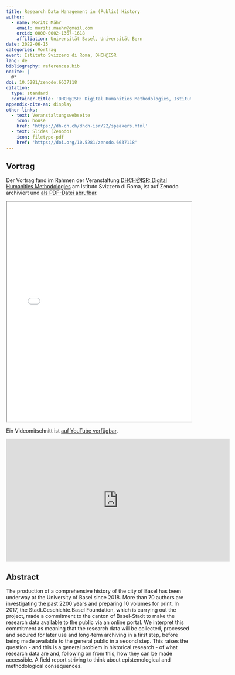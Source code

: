 ```yaml
---
title: Research Data Management in (Public) History
author:
  - name: Moritz Mähr
    email: moritz.maehr@gmail.com
    orcid: 0000-0002-1367-1618
    affiliation: Universität Basel, Universität Bern
date: 2022-06-15
categories: Vortrag
event: Istituto Svizzero di Roma, DHCH@ISR
lang: de
bibliography: references.bib
nocite: |
  @*
doi: 10.5281/zenodo.6637118
citation:
  type: standard
  container-title: 'DHCH@ISR: Digital Humanities Methodologies, Istituto Svizzero di Roma'
appendix-cite-as: display
other-links:
  - text: Veranstaltungswebseite
    icon: house
    href: 'https://dh-ch.ch/dhch-isr/22/speakers.html'
  - text: Slides (Zenodo)
    icon: filetype-pdf
    href: 'https://doi.org/10.5281/zenodo.6637118'
---
```


## Vortrag

Der Vortrag fand im Rahmen der Veranstaltung [DHCH\@ISR: Digital Humanities Methodologies](https://dh-ch.ch/dhch-isr/22/speakers.html) am Istituto Svizzero di Roma, ist auf Zenodo archiviert und [als PDF-Datei abrufbar](https://doi.org/10.5281/zenodo.6637118).

::: {.callout-tip title="Präsentation anzeigen" icon="false" collapse="true"}

<iframe src="/assets/files/20220615-Moritz_Maehr-RDM_in_public_history.pdf" width="100%" height="600px" loading="lazy" allowfullscreen title="Research Data Management in (Public) History">

This browser does not support PDFs. Please download the PDF <a href="/assets/files/20220615-Moritz_Maehr-RDM_in_public_history.pdf">download the PDF</a> to view it.

</iframe>
:::

Ein Videomitschnitt ist [auf YouTube verfügbar](https://www.youtube.com/watch?v=Ha7H7zjvIBk).

::: {.callout-tip title="Videomitschnitt anzeigen" icon="false" collapse="true"}

<iframe width="610" height="334" loading="lazy" src="https://www.youtube.com/embed/Ha7H7zjvIBk" title="Moritz Mähr: Research Data Management in (Public) History" frameborder="0" allow="accelerometer; autoplay; clipboard-write; encrypted-media; gyroscope; picture-in-picture; web-share" referrerpolicy="strict-origin-when-cross-origin" allowfullscreen>

</iframe>
:::

## Abstract

The production of a comprehensive history of the city of Basel has been underway at the University of Basel since 2018. More than 70 authors are investigating the past 2200 years and preparing 10 volumes for print. In 2017, the Stadt.Geschichte.Basel Foundation, which is carrying out the project, made a commitment to the canton of Basel-Stadt to make the research data available to the public via an online portal. We interpret this commitment as meaning that the research data will be collected, processed and secured for later use and long-term archiving in a first step, before being made available to the general public in a second step. This raises the question - and this is a general problem in historical research - of what research data are and, following on from this, how they can be made accessible. A field report striving to think about epistemological and methodological consequences.

